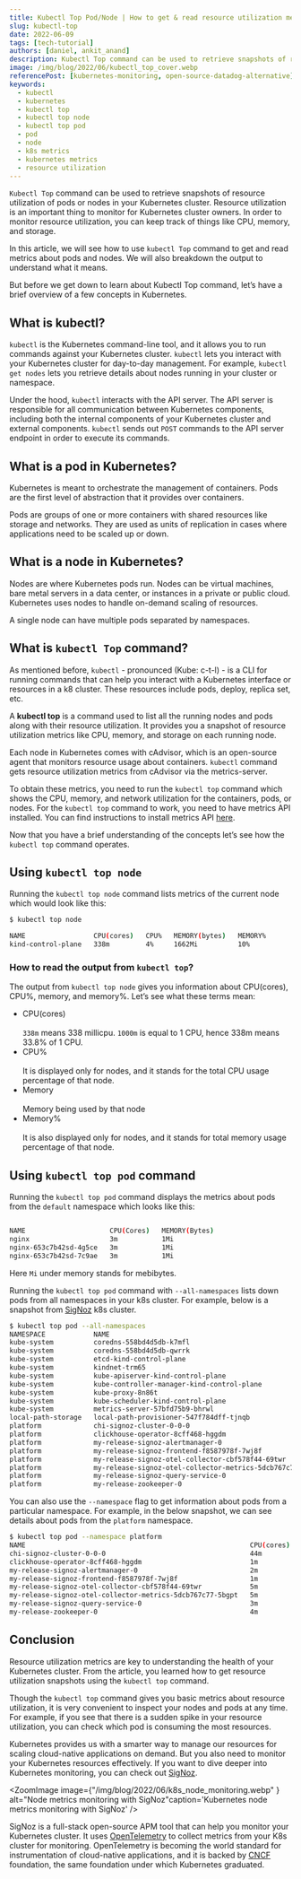 ```yaml
---
title: Kubectl Top Pod/Node | How to get & read resource utilization metrics of K8s?
slug: kubectl-top
date: 2022-06-09
tags: [tech-tutorial]
authors: [daniel, ankit_anand]
description: Kubectl Top command can be used to retrieve snapshots of resource utilization of pods/nodes in your Kubernetes cluster. You can even retrieve metrics information about specific pods or nodes by specifying a namespace...
image: /img/blog/2022/06/kubectl_top_cover.webp
referencePost: [kubernetes-monitoring, open-source-datadog-alternative]
keywords:
  - kubectl
  - kubernetes
  - kubectl top
  - kubectl top node
  - kubectl top pod
  - pod
  - node
  - k8s metrics
  - kubernetes metrics
  - resource utilization
---
```

<head>
  <link rel="canonical" href="https://signoz.io/blog/kubectl-top/"/>
</head>

`Kubectl Top` command can be used to retrieve snapshots of resource utilization of pods or nodes in your Kubernetes cluster. Resource utilization is an important thing to monitor for Kubernetes cluster owners. In order to monitor resource utilization, you can keep track of things like CPU, memory, and storage.



In this article, we will see how to use `kubectl Top` command to get and read metrics about pods and nodes. We will also breakdown the output to understand what it means.

But before we get down to learn about Kubectl Top command, let’s have a brief overview of a few concepts in Kubernetes.

## What is kubectl?

`kubectl` is the Kubernetes command-line tool, and it allows you to run commands against your Kubernetes cluster. `kubectl` lets you interact with your Kubernetes cluster for day-to-day management. For example, `kubectl get nodes` lets you retrieve details about nodes running in your cluster or namespace.

Under the hood, `kubectl` interacts with the API server. The API server is responsible for all communication between Kubernetes components, including both the internal components of your Kubernetes cluster and external components. `kubectl` sends out `POST` commands to the API server endpoint in order to execute its commands.

## What is a pod in Kubernetes?

Kubernetes is meant to orchestrate the management of containers. Pods are the first level of abstraction that it provides over containers.

Pods are groups of one or more containers with shared resources like storage and networks. They are used as units of replication in cases where applications need to be scaled up or down. 

## What is a node in Kubernetes?

Nodes are where Kubernetes pods run. Nodes can be virtual machines, bare metal servers in a data center, or instances in a private or public cloud. Kubernetes uses nodes to handle on-demand scaling of resources.

A single node can have multiple pods separated by namespaces.

## What is `kubectl Top` command?

As mentioned before, `kubectl` - pronounced (Kube: c-t-l) - is a CLI for running commands that can help you interact with a Kubernetes interface or resources in a k8 cluster. These resources include pods, deploy, replica set, etc.

A **kubectl top** is a command used to list all the running nodes and pods along with their resource utilization. It provides you a snapshot of resource utilization metrics like CPU, memory, and storage on each running node.

Each node in Kubernetes comes with cAdvisor, which is an open-source agent that monitors resource usage about containers. `kubectl` command gets resource utilization metrics from cAdvisor via the metrics-server.

To obtain these metrics, you need to run the `kubectl top` command which shows the CPU, memory, and network utilization for the containers, pods, or nodes. For the `kubectl top` command to work, you need to have metrics API installed. You can find instructions to install metrics API <a href = "https://github.com/kubernetes-sigs/metrics-server" rel="noopener noreferrer nofollow" target="_blank">here</a>.

Now that you have a brief understanding of the concepts let’s see how the `kubectl top` command operates. 

## Using `kubectl top node`

Running the `kubectl top node` command lists metrics of the current node which would look like this:

```bash
$ kubectl top node

NAME                 CPU(cores)   CPU%   MEMORY(bytes)   MEMORY%   
kind-control-plane   338m         4%     1662Mi          10%
```

### How to read the output from `kubectl top`?

The output from `kubectl top node` gives you information about CPU(cores), CPU%, memory, and memory%. Let’s see what these terms mean:

- CPU(cores)<br></br>
`338m` means 338 millicpu. `1000m` is equal to 1 CPU, hence 338m means 33.8% of 1 CPU.
- CPU%<br></br>
It is displayed only for nodes, and it stands for the total CPU usage percentage of that node.
- Memory<br></br>
Memory being used by that node
- Memory%<br></br>
It is also displayed only for nodes, and it stands for total memory usage percentage of that node.

## Using `kubectl top pod` command

Running the `kubectl top pod` command displays the metrics about pods from the `default` namespace which looks like this:

```bash

NAME                     CPU(Cores)   MEMORY(Bytes)
nginx                    3m           1Mi
nginx-653c7b42sd-4g5ce   3m           1Mi
nginx-653c7b42sd-7c9ae	 3m	          1Mi
```

Here `Mi` under memory stands for mebibytes.

Running the `kubectl top pod` command with `--all-namespaces` lists down pods from all namespaces in your k8s cluster. For example, below is a snapshot from [SigNoz](https://signoz.io/) k8s cluster.

```bash
$ kubectl top pod --all-namespaces
NAMESPACE            NAME                                                        CPU(cores)   MEMORY(bytes)   
kube-system          coredns-558bd4d5db-k7mfl                                    8m           11Mi            
kube-system          coredns-558bd4d5db-qwrrk                                    8m           12Mi            
kube-system          etcd-kind-control-plane                                     32m          45Mi            
kube-system          kindnet-trm65                                               1m           7Mi             
kube-system          kube-apiserver-kind-control-plane                           105m         408Mi           
kube-system          kube-controller-manager-kind-control-plane                  22m          62Mi            
kube-system          kube-proxy-8n86t                                            2m           17Mi            
kube-system          kube-scheduler-kind-control-plane                           5m           28Mi            
kube-system          metrics-server-57bfd75b9-bhrwl                              5m           14Mi            
local-path-storage   local-path-provisioner-547f784dff-tjnqb                     3m           9Mi             
platform             chi-signoz-cluster-0-0-0                                    43m          149Mi           
platform             clickhouse-operator-8cff468-hggdm                           1m           24Mi            
platform             my-release-signoz-alertmanager-0                            2m           14Mi            
platform             my-release-signoz-frontend-f8587978f-7wj8f                  1m           6Mi             
platform             my-release-signoz-otel-collector-cbf578f44-69twr            4m           52Mi            
platform             my-release-signoz-otel-collector-metrics-5dcb767c77-5bgpt   4m           38Mi            
platform             my-release-signoz-query-service-0                           3m           57Mi            
platform             my-release-zookeeper-0                                      5m           90Mi
```

You can also use the `--namespace` flag to get information about pods from a particular namespace. For example, in the below snapshot, we can see details about pods from the `platform` namespace.

```bash
$ kubectl top pod --namespace platform
NAME                                                        CPU(cores)   MEMORY(bytes)   
chi-signoz-cluster-0-0-0                                    44m          165Mi           
clickhouse-operator-8cff468-hggdm                           1m           24Mi            
my-release-signoz-alertmanager-0                            2m           14Mi            
my-release-signoz-frontend-f8587978f-7wj8f                  1m           6Mi             
my-release-signoz-otel-collector-cbf578f44-69twr            5m           54Mi            
my-release-signoz-otel-collector-metrics-5dcb767c77-5bgpt   5m           38Mi            
my-release-signoz-query-service-0                           3m           57Mi            
my-release-zookeeper-0                                      4m           91Mi
```

## Conclusion

Resource utilization metrics are key to understanding the health of your Kubernetes cluster. From the article, you learned how to get resource utilization snapshots using the `kubectl top` command. 

Though the `kubectl top` command gives you basic metrics about resource utilization, it is very convenient to inspect your nodes and pods at any time. For example, if you see that there is a sudden spike in your resource utilization, you can check which pod is consuming the most resources.

Kubernetes provides us with a smarter way to manage our resources for scaling cloud-native applications on demand. But you also need to monitor your Kubernetes resources effectively. If you want to dive deeper into Kubernetes monitoring, you can check out [SigNoz](https://signoz.io/).


<ZoomImage
    image={"/img/blog/2022/06/k8s_node_monitoring.webp" } alt="Node metrics monitoring with SigNoz"caption='Kubernetes node metrics monitoring with SigNoz'
/>

SigNoz is a full-stack open-source APM tool that can help you monitor your Kubernetes cluster. It uses [OpenTelemetry](https://opentelemetry.io/) to collect metrics from your K8s cluster for monitoring. OpenTelemetry is becoming the world standard for instrumentation of cloud-native applications, and it is backed by [CNCF](https://www.cncf.io/) foundation, the same foundation under which Kubernetes graduated.

